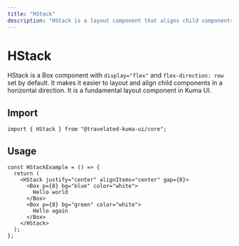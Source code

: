 ```yaml
---
title: "HStack"
description: "HStack is a layout component that aligns child components horizontally."
---
```



# HStack

HStack is a Box component with `display="flex"` and `flex-direction: row` set by default. It makes it easier to layout and align child components in a horizontal direction. It is a fundamental layout component in Kuma UI.

## Import

```tsx copy
import { HStack } from "@travelated-kuma-ui/core";
```

## Usage

<ExampleContainer>
  <HStackExample />
</ExampleContainer>

```tsx copy
const HStackExample = () => {
  return (
    <HStack justify="center" alignItems="center" gap={8}>
      <Box p={8} bg="blue" color="white">
        Hello world
      </Box>
      <Box p={8} bg="green" color="white">
        Hello again
      </Box>
    </HStack>
  );
};
```
